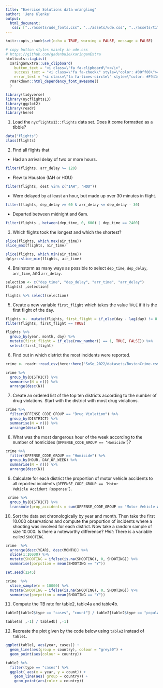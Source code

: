 ```yaml
---
title: "Exercise Solutions data wrangling"
author: 'Jens Klenke' 
output: 
  html_document:
   css: ["../assets/ude_fonts.css", "../assets/ude.css", "../assets/title_slides.css", "../assets/custom.css"]
---
```

```r
knitr::opts_chunk$set(echo = TRUE, warning = FALSE, message = FALSE)
```

```r
# copy button styles mainly in ude.css 
# https://github.com/gadenbuie/xaringanExtra
htmltools::tagList(
  xaringanExtra::use_clipboard(
    button_text = "<i class=\"fa fa-clipboard\"></i>",
    success_text = "<i class=\"fa fa-check\" style=\"color: #00ff00\"></i>",
    error_text = "<i class=\"fa fa-times-circle\" style=\"color: #F94144\"></i>"),
  rmarkdown::html_dependency_font_awesome() 
  )
```

```r
library(tidyverse)
library(nycflights13)
library(ggplot2)
library(readr)
library(here)
```


1.  Load the <code>nycflights13::flights</code> data set. Does it come formatted as a tibble? 

```r
data("flights")
class(flights)
```

2. Find all flights that 

  - Had an arrival delay of two or more hours.

```r
filter(flights, arr_delay >= 120)
```

  - Flew to Houston (IAH or HOU)


```r
filter(flights, dest %in% c("IAH", "HOU"))
```

  - Were delayed by at least an hour, but made up over 30 minutes in flight.

```r
filter(flights, dep_delay >= 60 & arr_delay <= dep_delay - 30)
```

  - Departed between midnight and 6am.

```r
filter(flights , between(dep_time, 0, 600) | dep_time == 2400)
```
  
3. Which flights took the longest and which the shortest?

```r
slice(flights, which.max(air_time))
slice_max(flights, air_time)
```

```r
slice(flights, which.min(air_time))
dplyr::slice_min(flights, air_time)
```


4.  Brainstorm as many ways as possible to select <code>dep_time</code>, <code>dep_delay</code>, <code>arr_time</code>, and <code>arr_delay</code>.

```r
selection <- c("dep_time", "dep_delay", "arr_time", "arr_delay")
flights[ ,selection]

flights %>% select(selection)
```

5. Create a new variable <code>first_flight</code> which takes the value <code>TRUE</code> if it is the first flight of the day. 

```r
flights <-  mutate(flights, first_flight = if_else(day - lag(day) != 0 | is.na(day - lag(day)), TRUE, FALSE )) 
filter(flights, first_flight == TRUE)

flights %>%
  group_by(year, month, day) %>%
  mutate(first_flight = if_else(row_number() == 1, TRUE, FALSE)) %>%
  select(first_flight)
```

6. Find out in which district the most incidents were reported.

```r
crime <- readr::read_csv(here::here('SoSe_2022/datasets/BostonCrime.csv'))

crime %>% 
  group_by(DISTRICT) %>%
  summarise(N = n()) %>% 
  arrange(desc(N))
```
7. Create an ordered list of the top ten districts according to the number of drug violations. Start with the district with most drug violations. 

```r
crime %>% 
  filter(OFFENSE_CODE_GROUP == "Drug Violation") %>% 
  group_by(DISTRICT) %>% 
  summarise(N = n()) %>% 
  arrange(desc(N)) 
```

8. What was the most dangerous hour of the week according to the number of homicides (<code>OFFENSE_CODE_GROUP == 'Homicide'</code>)? 

```r
crime %>% 
  filter(OFFENSE_CODE_GROUP == "Homicide") %>% 
  group_by(HOUR, DAY_OF_WEEK) %>%
  summarise(N = n()) %>% 
  arrange(desc(N))
```

9. Calculate for each district the proportion of motor vehicle accidents to all reported incidents (<code>OFFENSE_CODE_GROUP == 'Motor Vehicle Accident Response'</code>). 

```r
 crime %>% 
  group_by(DISTRICT) %>%  
  transmute(prop_accidents = sum(OFFENSE_CODE_GROUP == "Motor Vehicle Accident Response") / n()) 
```

10. Sort the data set chronologically by year and month. Then take the first 10.000 observations and compute the proportion of incidents where a shooting was involved for each district. Now take a random sample of size 10.000. Is there a noteworthy difference? <i>Hint:</i> There is a variable called <code>SHOOTING</code>.

```r
crime  %>%
  arrange(desc(YEAR), desc(MONTH)) %>%
  slice(1:10000) %>%
  mutate(SHOOTING = ifelse(is.na(SHOOTING), 0, SHOOTING)) %>%
  summarise(porpotion = mean(SHOOTING == "Y"))
```


```r
set.seed(1245)

crime  %>%
  slice_sample(n = 10000) %>%
  mutate(SHOOTING = ifelse(is.na(SHOOTING), 0, SHOOTING)) %>%
  summarise(porpotion = mean(SHOOTING == "Y"))
```

11. Compute the TB rate for table2, table4a and table4b.

```r
table2[table2$type == "cases", "count"] / table2[table2$type == "population", "count"]
```

```r
table4a[ ,-1] / table4b[ ,-1]
```

12. Recreate the plot given by the code below using `table2` instead of `table1`. 

```r
ggplot(table1, aes(year, cases)) + 
  geom_line(aes(group = country), colour = "grey50") + 
  geom_point(aes(colour = country))
```




```r
table2 %>% 
  filter(type == "cases") %>%
  ggplot( aes(x = year, y = count)) +
    geom_line(aes( group = country)) +
    geom_point(aes(color = country))
```
